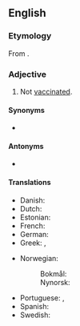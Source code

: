 ==English==

===Etymology===
From {{pre|en|un|vaccinated}}.

===Adjective===
{{en-adj|-}}

# Not [[vaccinated]].

====Synonyms====
* {{l|en|nonvaccinated}}

====Antonyms====
* {{l|en|vaccinated}}

====Translations====
{{trans-top|not vaccinated}}
* Danish: {{t|da|uvaccineret}}
* Dutch: {{t|nl|ongevaccineerd}}
* Estonian: {{t|et|vaktsineerimata}}
* French: {{t+|fr|non-vacciné}}
* German: {{t+|de|ungeimpft}}
* Greek: {{t+|el|αμπόλιαστος}}, {{t+|el|ανεμβολίαστος}}
{{trans-mid}}
* Norwegian:
*: Bokmål: {{t|nb|uvaksinert}}
*: Nynorsk: {{t|nn|uvaksinert}}
* Portuguese: {{t|pt|não vacinado|m}}, {{t|pt|não vacinadas|f}}
* Spanish: {{t|es|[[no]] [[vacunado]]}}
* Swedish: {{t+|sv|ovaccinerad}}
{{trans-bottom}}
